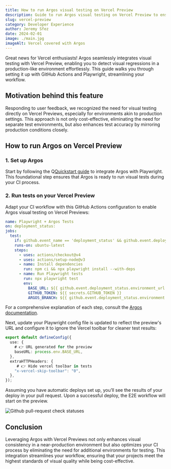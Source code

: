 ```yaml
---
title: How to run Argos visual testing on Vercel Preview
description: Guide to run Argos visual testing on Vercel Preview to ensure consistency in production-like environment.
slug: vercel-preview
category: Developer Experience
author: Jeremy Sfez
date: 2024-02-01
image: ./main.jpg
imageAlt: Vercel covered with Argos
---
```


Great news for Vercel enthusiasts! Argos seamlessly integrates visual testing with Vercel Preview, enabling you to detect visual regressions in a production-like environment effortlessly. This guide walks you through setting it up with GitHub Actions and Playwright, streamlining your workflow.

<MainImage />

## Motivation behind this feature

Responding to user feedback, we recognized the need for visual testing directly on Vercel Previews, especially for environments akin to production settings. This approach is not only cost-effective, eliminating the need for separate test environments, but also enhances test accuracy by mirroring production conditions closely.

## How to run Argos on Vercel Preview

### 1. Set up Argos

Start by following the Q[Quickstart guide](https://argos-ci.com/docs) to integrate Argos with Playwright. This foundational step ensures that Argos is ready to run visual tests during your CI process.

### 2. Run tests on your Vercel Preview

Adapt your CI workflow with this GitHub Actions configuration to enable Argos visual testing on Vercel Previews:

```yml
name: Playwright + Argos Tests
on: deployment_status:
jobs:
  test:
    if: github.event_name == 'deployment_status' && github.event.deployment_status.state == 'success'
    runs-on: ubuntu-latest
    steps:
      - uses: actions/checkout@v4
      - uses: actions/setup-node@v3
      - name: Install dependencies
        run: npm ci && npx playwright install --with-deps
      - name: Run Playwright tests
        run: npx playwright test
        env:
          BASE_URL: ${{ github.event.deployment_status.environment_url }}
          GITHUB_TOKEN: ${{ secrets.GITHUB_TOKEN }}
          ARGOS_BRANCH: ${{ github.event.deployment_status.environment == 'Production' && 'main' || '' }}
```

For a comprehensive explanation of each step, consult the [Argos documentation](https://argos-ci.com/docs/run-on-preview-deployment).

Next, update your Playwright config file is updated to reflect the preview's URL and configure it to ignore the Vercel toolbar for cleaner test results:

```ts
export default defineConfig({
  use: {
    # 👉 URL generated for the preview
    baseURL: process.env.BASE_URL,
  },
  extraHTTPHeaders: {
     # 👉 Hide vercel toolbar in tests
    "x-vercel-skip-toolbar": "0",
  },
});
```

Assuming you have automatic deploys set up, you’ll see the results of your deploy in your pull request. Upon a successful deploy, the E2E workflow will start on the preview.

![Github pull-request check statuses](https://dev-to-uploads.s3.amazonaws.com/uploads/articles/y0zu0bwdykzsu9bvfgzw.png)

## Conclusion

Leveraging Argos with Vercel Previews not only enhances visual consistency in a near-production environment but also optimizes your CI process by eliminating the need for additional environments for testing. This integration streamlines your workflow, ensuring that your projects meet the highest standards of visual quality while being cost-effective.
